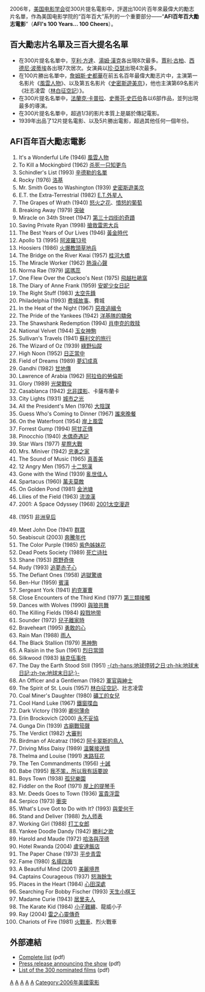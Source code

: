 {{noteTA
|G1=Movie
|G2=Show
}}
{{AFI百年百大系列}}
2006年，[[美国电影学会|美国电影学会]]從300片提名電影中，評選出100片百年來最偉大的勵志片名單，作為美国电影学院的“百年百大”系列的一个重要部分——“'''AFI百年百大勵志電影'''”（'''AFI's 100 Years... 100 Cheers'''）。

== 百大勵志片名單及三百大提名名單 ==
*在300片提名名單中，[[亨利·方達|亨利·方達]]、[[湯姆·漢克|湯姆·漢克]]各出現8次最多。[[賈利·古柏|賈利·古柏]]、[[西德尼·波蒂埃|西德尼·波蒂埃]]各出現7次居次。女演員以[[珍·亞瑟|珍·亞瑟]]出現4次最多。
*在100片勝出名單中，[[詹姆斯·史都華|詹姆斯·史都華]]在前五名百年最偉大勵志片中，主演第一名影片《[[風雲人物|風雲人物]]》、以及第五名影片《[[史密斯遊美京|史密斯遊美京]]》，他也主演第69名影片《壯志凌雲（[[林白征空記|林白征空記]]）》。
*在300片提名名單中，[[法蘭克·卡普拉|法蘭克·卡普拉]]、[[史蒂芬·史匹伯|史蒂芬·史匹伯]]各以6部作品，並列出現最多的導演。
*在300片提名名單中，超過1/3的影片本質上是屬於傳記電影。
*1939年出品了12片提名電影、以及5片勝出電影，超過其他任何一個年份。

== AFI百年百大勵志電影 ==
#It's a Wonderful Life (1946) [[風雲人物|風雲人物]]
#To Kill a Mockingbird (1962) [[怪屋疑雲|杀死一只知更鸟]]
#Schindler's List (1993) [[辛德勒的名單|辛德勒的名單]]
#Rocky (1976) [[洛基_(電影)|洛基]]
#Mr. Smith Goes to Washington (1939) [[史密斯遊美京|史密斯遊美京]]
#E.T. the Extra-Terrestrial (1982) [[E.T.外星人|E.T.外星人]]
#The Grapes of Wrath (1940) [[怒火之花|怒火之花]]、[[憤怒的葡萄|憤怒的葡萄]]
#Breaking Away (1979) [[突破_(電影)|突破]]
#Miracle on 34th Street (1947) [[第三十四街的奇蹟|第三十四街的奇蹟]]
#Saving Private Ryan (1998) [[搶救雷恩大兵|搶救雷恩大兵]]
#The Best Years of Our Lives (1946) [[黃金時代|黃金時代]]
#Apollo 13 (1995) [[阿波罗13号_(电影)|阿波羅13号]]
#Hoosiers (1986) [[火爆教頭草地兵|火爆教頭草地兵]]
#The Bridge on the River Kwai (1957) [[桂河大橋|桂河大橋]]
#The Miracle Worker (1962) [[熱淚心聲|熱淚心聲]]
#Norma Rae (1979) [[諾瑪蕊|諾瑪蕊]]
#One Flew Over the Cuckoo's Nest (1975) [[飛越杜鵑窩|飛越杜鵑窩]]
#The Diary of Anne Frank (1959) [[安妮少女日記|安妮少女日記]]
#The Right Stuff (1983) [[太空先鋒|太空先鋒]]
#Philadelphia (1993) [[费城故事_(1993年)|费城故事]]、費城
#In the Heat of the Night (1967) [[惡夜追緝令|惡夜追緝令]]
#The Pride of the Yankees (1942) [[洋基隊的驕傲|洋基隊的驕傲]]
#The Shawshank Redemption (1994) [[肖申克的救赎|肖申克的救赎]]
#National Velvet (1944) [[玉女神駒|玉女神駒]]
#Sullivan's Travels (1941) [[蘇利文的旅行|蘇利文的旅行]]
#The Wizard of Oz (1939) [[綠野仙蹤_(1939年電影)|綠野仙蹤]]
#High Noon (1952) [[日正當中|日正當中]]
#Field of Dreams (1989) [[夢幻成真|夢幻成真]]
#Gandhi (1982) [[甘地傳|甘地傳]]
#Lawrence of Arabia (1962) [[阿拉伯的劳伦斯_(电影)|阿拉伯的勞倫斯]]
#Glory (1989) [[光榮戰役|光榮戰役]]
#Casablanca (1942) [[北非諜影|北非諜影]]、卡薩布蘭卡
#City Lights (1931) [[城市之光|城市之光]]
#All the President's Men (1976) [[大陰謀|大陰謀]]
#Guess Who's Coming to Dinner (1967) [[誰來晚餐|誰來晚餐]]
#On the Waterfront (1954) [[岸上風雲|岸上風雲]]
#Forrest Gump (1994) [[阿甘正傳|阿甘正傳]]
#Pinocchio (1940) [[木偶奇遇記|木偶奇遇記]]
#Star Wars (1977) [[星際大戰|星際大戰]]
#Mrs. Miniver (1942) [[忠勇之家|忠勇之家]]
#The Sound of Music (1965) [[音乐之声_(电影)|真善美]]
#12 Angry Men (1957) [[十二怒漢|十二怒漢]]
#Gone with the Wind (1939) [[亂世佳人|亂世佳人]]
#Spartacus (1960) [[萬夫莫敵|萬夫莫敵]]
#On Golden Pond (1981) [[金池塘|金池塘]]
#Lilies of the Field (1963) [[流浪漢|流浪漢]]
#2001: A Space Odyssey (1968) [[2001太空漫遊_(電影)|2001太空漫遊]]
#{{link-en|The African Queen|The African Queen}} (1951) [[非洲皇后|非洲皇后]]
#Meet John Doe (1941) [[群眾_(電影)|群眾]]
#Seabiscuit (2003) [[奔騰年代|奔騰年代]]
#The Color Purple (1985) [[紫色姐妹花_(電影)|紫色姊妹花]]
# Dead Poets Society (1989) [[死亡诗社|死亡诗社]]
#Shane (1953) [[原野奇俠|原野奇俠]]
# Rudy (1993) [[追夢赤子心|追夢赤子心]]
# The Defiant Ones (1958) [[逃獄驚魂|逃獄驚魂]]
#Ben-Hur (1959) [[賓漢|賓漢]]
# Sergeant York (1941) [[約克軍曹|約克軍曹]]
# Close Encounters of the Third Kind (1977) [[第三類接觸|第三類接觸]]
# Dances with Wolves (1990) [[與狼共舞|與狼共舞]]
# The Killing Fields (1984) [[殺戮地带|殺戮地带]]
#Sounder (1972) [[兒子離家時|兒子離家時]]
#Braveheart (1995) [[勇敢的心|勇敢的心]]
#Rain Man (1988) [[雨人|雨人]]
#The Black Stallion (1979) [[黑神駒|黑神駒]]
#A Raisin in the Sun (1961) [[烈日當頭|烈日當頭]]
#Silkwood (1983) [[絲克伍事件|絲克伍事件]]
#The Day the Earth Stood Still (1951) [[地球末日記|-{zh-hans:地球停转之日;zh-hk:地球末日記;zh-tw:地球末日記;}-]]
#An Officer and a Gentleman (1982) [[軍官與紳士|軍官與紳士]]
#The Spirit of St. Louis (1957) [[林白征空記|林白征空記]]、壯志凌雲
#Coal Miner's Daughter (1980) [[礦工的女兒|礦工的女兒]]
#Cool Hand Luke (1967) [[鐵窗喋血|鐵窗喋血]]
#Dark Victory (1939) [[卿何薄命|卿何薄命]]
#Erin Brockovich (2000) [[永不妥協|永不妥協]]
#Gunga Din (1939) [[古廟戰笳聲|古廟戰笳聲]]
#The Verdict (1982) [[大審判|大審判]]
#Birdman of Alcatraz (1962) [[阿卡翠斯的鳥人|阿卡翠斯的鳥人]]
#Driving Miss Daisy (1989) [[溫馨接送情|溫馨接送情]]
#Thelma and Louise (1991) [[末路狂花|末路狂花]]
#The Ten Commandments (1956) [[十誡|十誡]]
#Babe (1995) [[小猪宝贝|我不笨，所以我有話要說]]
#Boys Town (1938) [[孤兒樂園|孤兒樂園]]
#Fiddler on the Roof (1971) [[屋上的提琴手_(電影)|屋上的提琴手]]
#Mr. Deeds Goes to Town (1936) [[富貴浮雲|富貴浮雲]]
#Serpico (1973) [[衝突_(電影)|衝突]]
#What's Love Got to Do with It? (1993) [[與愛何干|與愛何干]]
# Stand and Deliver (1988) [[为人师表_(电影)|为人师表]]
# Working Girl (1988) [[打工女郎|打工女郎]]
# Yankee Doodle Dandy (1942) [[勝利之歌|勝利之歌]]
# Harold and Maude (1972) [[哈洛與茂德|哈洛與茂德]]
# Hotel Rwanda (2004) [[盧安達飯店|盧安達飯店]]
# The Paper Chase (1973) [[平步青雲|平步青雲]]
# Fame (1980) [[名揚四海|名揚四海]]
# A Beautiful Mind (2001) [[美麗境界|美麗境界]]
# Captains Courageous (1937) [[怒海餘生|怒海餘生]]
# Places in the Heart (1984) [[心田深處|心田深處]]
# Searching For Bobby Fischer (1993) [[天生小棋王|天生小棋王]]
# Madame Curie (1943) [[居里夫人|居里夫人]]
# The Karate Kid (1984) [[小子難纏|小子難纏]]、龍威小子
# Ray (2004) [[雷之心靈傳奇|雷之心靈傳奇]]
# Chariots of Fire (1981) [[火戰車|火戰車]]、烈火戰車

== 外部連結 ==
* [http://www.afi.com/docs/tvevents/pdf/cheers100.pdf Complete list]{{Wayback|url=http://www.afi.com/docs/tvevents/pdf/cheers100.pdf |date=20071202175956 }} (pdf)
* [http://www.afi.com/Docs/about/press/2005/100cheers.pdf Press release announcing the show]{{Wayback|url=http://www.afi.com/Docs/about/press/2005/100cheers.pdf |date=20070929095537 }} (pdf)
* [http://www.afi.com/Docs/tvevents/pdf/cheers300.pdf List of the 300 nominated films]{{Wayback|url=http://www.afi.com/Docs/tvevents/pdf/cheers300.pdf |date=20070929084056 }} (pdf)

[[Category:美國電影學院百年百大系列|A]]
[[Category:英語電影|A]]
[[Category:劇情片|A]]
[[Category:家庭片|A]]
[[Category:傳記片|A]]
[[Category:2006年美國電影|Category:2006年美國電影]]